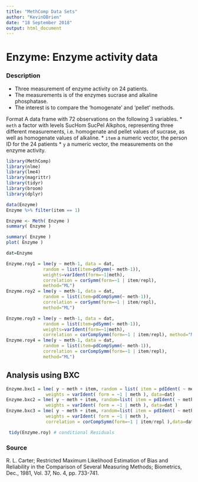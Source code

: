 ---
title: "MethComp Data Sets"
author: "KevinOBrien"
date: "18 September 2018"
output: html_document
---

Enzyme: Enzyme activity data
================================

### Description
* Three measurement of enzyme activity on 24 patients. 
* The measurements is of the enzymes sucrase and alkaline phosphatase. 
* The interest is to compare the 'homogenate' and 'pellet' methods.

Format
A data frame with 72 observations on the following 3 variables.
* ``meth`` a factor with levels SucHom SucPel Alkphos, representing three different measurements, i.e.
homogenate and pellet values of sucrase, as well as homogenate values of alkaline.
* ``item`` a numeric vector, the person ID for the 24 patients
* ``y`` a numeric vector, the measurements on the enzyme activity.



```{r setup, include=FALSE}
library(MethComp)
library(nlme)
library(lme4)
library(magrittr)
library(tidyr)
library(broom)
library(dplyr)
```
```{r}
data(Enzyme)
Enzyme %>% filter(item == 1)
```

```{r}
Enzyme <- Meth( Enzyme )
summary( Enzyme )

```



```{r}

summary( Enzyme )
plot( Enzyme )
```




```{r}

dat=Enzyme

Enzyme.roy1 = lme(y ~ meth-1, data = dat,
              random = list(item=pdSymm(~ meth-1)), 
              weights=varIdent(form=~1|meth),
              correlation = corSymm(form=~1 | item/repl), 
              method="ML")
Enzyme.roy2 = lme(y ~ meth-1, data = dat,
              random = list(item=pdCompSymm(~ meth-1)), 
              correlation = corSymm(form=~1 | item/repl), 
              method="ML")
```
```{r}
Enzyme.roy3 = lme(y ~ meth-1, data = dat,
              random = list(item=pdSymm(~ meth-1)),
              weights=varIdent(form=~1|meth), 
              correlation = corCompSymm(form=~1 | item/repl), method="ML")
Enzyme.roy4 = lme(y ~ meth-1, data = dat,
              random = list(item=pdCompSymm(~ meth-1)), 
              correlation = corCompSymm(form=~1 | item/repl), 
              method="ML")

```
## Analysis using BXC
```{r}
Enzyme.bxc1 = lme( y ~ meth + item, random = list( item = pdIdent( ~ meth-1 ) ), 
               weights = varIdent( form = ~1 | meth ), data=dat)
Enzyme.bxc2 = lme( y ~ meth + item, random=list( item = pdIdent( ~ meth-1 ), repl = ~1 ), 
               weights = varIdent( form = ~1 | meth ), data=dat )
Enzyme.bxc3 = lme( y ~ meth + item, random=list( item = pdIdent( ~ meth-1 ), repl = ~1 ),
               weights = varIdent( form = ~1 | meth ),
               correlation = corCompSymm(form=~1 | item/repl ),data=dat)

```

```{r}
 tidy(Enzyme.roy) # conditional Residuals 
```



### Source
R. L. Carter; Restricted Maximum Likelihood Estimation of Bias and Reliability in the Comparison
of Several Measuring Methods; Biometrics, Dec., 1981, Vol. 37, No. 4, pp. 733-741.